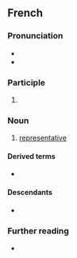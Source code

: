 {{also|representant}}
==French==

===Pronunciation===
* {{fr-IPA}}
* {{audio|fr|Fr-représentant.ogg|audio}}

===Participle===
{{head|fr|present participle}}

# {{present participle of|fr|représenter}}

===Noun===
{{fr-noun|m|f=+}}

# [[representative]]

====Derived terms====
* {{l|fr|représentant légal}}

====Descendants====
* {{desc|de|Repräsentant|bor=1}}

===Further reading===
* {{R:TLFi}}